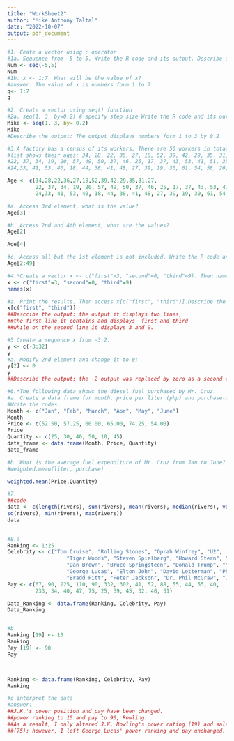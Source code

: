 ```yaml
---
title: "WorkSheet2"
author: "Mike Anthony Taltal"
date: "2022-10-07"
output: pdf_document
---
```


```r
#1. Ceate a vector using : operator
#1a. Sequence from -5 to 5. Write the R code and its output. Describe its output.
Num <- seq(-5,5)
Num
#1b. x <- 1:7. What will be the value of x?
#answer: The value of x is numbers form 1 to 7
q<- 1:7
q

```
```r
#2. Create a vector using seq() function
#2a. seq(1, 3, by=0.2) # specify step size Write the R code and its output. Describe the output.
Mike <- seq(1, 3, by= 0.2)
Mike
#Describe the output: The output displays numbers form 1 to 3 by 0.2
```
```r
#3.A factory has a census of its workers. There are 50 workers in total. The following
#list shows their ages: 34, 28, 22, 36, 27, 18, 52, 39, 42, 29, 35, 31, 27,
#22, 37, 34, 19, 20, 57, 49, 50, 37, 46, 25, 17, 37, 43, 53, 41, 51, 35,
#24,33, 41, 53, 40, 18, 44, 38, 41, 48, 27, 39, 19, 30, 61, 54, 58, 26,18.

Age <- c(34,28,22,36,27,18,52,39,42,29,35,31,27,
         22, 37, 34, 19, 20, 57, 49, 50, 37, 46, 25, 17, 37, 43, 53, 41, 51, 35,
         24,33, 41, 53, 40, 18, 44, 38, 41, 48, 27, 39, 19, 30, 61, 54, 58, 26,18)

#a. Access 3rd element, what is the value?
Age[3]

#b. Access 2nd and 4th element, what are the values?
Age[2]

Age[4]

#c. Access all but the 1st element is not included. Write the R code and its output.
Age[2:49]
```
```r
#4.*Create a vector x <- c("first"=3, "second"=0, "third"=9). Then named the vector,names(x).
x <- c("first"=3, "second"=0, "third"=9)
names(x)

#a. Print the results. Then access x[c("first", "third")].Describe the output
x[c("first", "third")]
##Describe the output: the output it displays two lines,
##the first line it contains and displays  first and third 
##while on the second line it displays 3 and 9.
```
```r
#5 Create a sequence x from -3:2.
y <- c(-3:32)
y
#a. Modify 2nd element and change it to 0;
y[2] <- 0
y
##Describe the output: the -2 output was replaced by zero as a second element.
```
```r
#6.*The following data shows the diesel fuel purchased by Mr. Cruz.
#a. Create a data frame for month, price per liter (php) and purchase-quantity (liter).
#Write the codes.
Month <- c("Jan", "Feb", "March", "Apr", "May", "June")
Month
Price <- c(52.50, 57.25, 60.00, 65.00, 74.25, 54.00)
Price
Quantity <- c(25, 30, 40, 50, 10, 45)  
data_frame <- data.frame(Month, Price, Quantity)
data_frame

#b. What is the average fuel expenditure of Mr. Cruz from Jan to June? Note: Use
#weighted.mean(liter, purchase)

weighted.mean(Price,Quantity)

```
```r

#7.
##code
data <- c(length(rivers), sum(rivers), mean(rivers), median(rivers), var(rivers),
sd(rivers), min(rivers), max(rivers))
data
 
```

```r
#8.a
Ranking <- 1:25
Celebrity <- c("Tom Cruise", "Rolling Stones", "Oprah Winfrey", "U2", 
                   "Tiger Woods", "Steven Spielberg", "Howard Stern", "50 Cent", "Cast of the sopranos",
                   "Dan Brown", "Bruce Springsteen", "Donald Trump", "Muhammad Ali", "Paul McCartney",
                   "George Lucas", "Elton John", "David Letterman", "Phil Mickelson", "J.K Rowling",
                   "Bradd Pitt", "Peter Jackson", "Dr. Phil McGraw", "Jay Lenon", "Celine Dion", "Kobe Bryant")
Pay <- c(67, 90, 225, 110, 90, 332, 302, 41, 52, 88, 55, 44, 55, 40,
         233, 34, 40, 47, 75, 25, 39, 45, 32, 40, 31)

Data_Ranking <- data.frame(Ranking, Celebrity, Pay)
Data_Ranking


#b
Ranking [19] <- 15
Ranking
Pay [19] <- 90
Pay



Ranking <- data.frame(Ranking, Celebrity, Pay)
Ranking

#c interpret the data 
#answer:
##J.K.'s power position and pay have been changed. 
##power ranking to 15 and pay to 90, Rowling. 
##As a result, I only altered J.K. Rowling's power rating (19) and salary
##(75); however, I left George Lucas' power ranking and pay unchanged.

```
